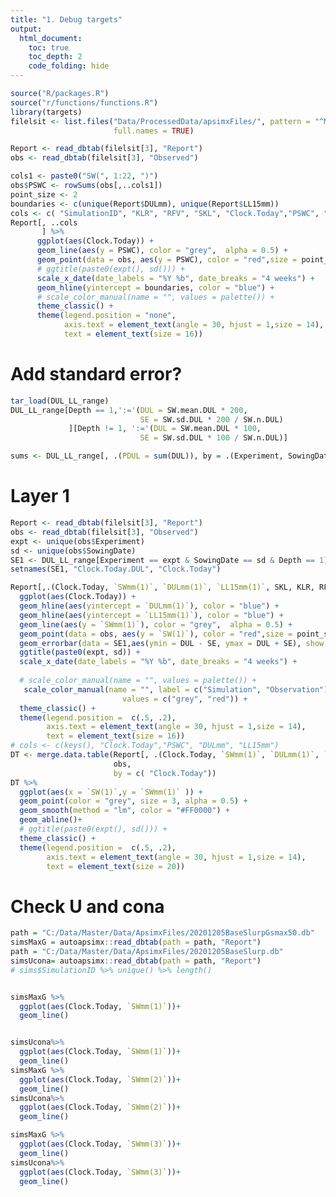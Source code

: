 ```yaml
---
title: "1. Debug targets"
output: 
  html_document:
    toc: true
    toc_depth: 2 
    code_folding: hide
---
```


```r
source("R/packages.R")
source("r/functions/functions.R")
library(targets)
filelsit <- list.files("Data/ProcessedData/apsimxFiles/", pattern = "^Modified.+.db",
                       full.names = TRUE)
```


```r

Report <- read_dbtab(filelsit[3], "Report")
obs <- read_dbtab(filelsit[3], "Observed")

```

```r
cols1 <- paste0("SW(", 1:22, ")")
obs$PSWC <- rowSums(obs[,..cols1])
point_size <- 2
boundaries <- c(unique(Report$DULmm), unique(Report$LL15mm))
cols <- c( "SimulationID", "KLR", "RFV", "SKL", "Clock.Today","PSWC", "DULmm", "LL15mm")
Report[, ..cols
       ] %>% 
      ggplot(aes(Clock.Today)) +
      geom_line(aes(y = PSWC), color = "grey",  alpha = 0.5) +
      geom_point(data = obs, aes(y = PSWC), color = "red",size = point_size) +
      # ggtitle(paste0(expt(), sd())) +
      scale_x_date(date_labels = "%Y %b", date_breaks = "4 weeks") +
      geom_hline(yintercept = boundaries, color = "blue") + 
      # scale_color_manual(name = "", values = palette()) +
      theme_classic() +
      theme(legend.position = "none",
            axis.text = element_text(angle = 30, hjust = 1,size = 14),
            text = element_text(size = 16))
```
# Add standard error? 
```r
tar_load(DUL_LL_range)
DUL_LL_range[Depth == 1,':='(DUL = SW.mean.DUL * 200,
                             SE = SW.sd.DUL * 200 / SW.n.DUL)
             ][Depth != 1, ':='(DUL = SW.mean.DUL * 100,
                             SE = SW.sd.DUL * 100 / SW.n.DUL)]

sums <- DUL_LL_range[, .(PDUL = sum(DUL)), by = .(Experiment, SowingDate)]

```

# Layer 1
```r
Report <- read_dbtab(filelsit[3], "Report")
obs <- read_dbtab(filelsit[3], "Observed")
expt <- unique(obs$Experiment)
sd <- unique(obs$SowingDate)
SE1 <- DUL_LL_range[Experiment == expt & SowingDate == sd & Depth == 1]
setnames(SE1, "Clock.Today.DUL", "Clock.Today")

Report[,.(Clock.Today, `SWmm(1)`, `DULmm(1)`, `LL15mm(1)`, SKL, KLR, RFV)] %>% 
  ggplot(aes(Clock.Today)) +
  geom_hline(aes(yintercept = `DULmm(1)`), color = "blue") +
  geom_hline(aes(yintercept = `LL15mm(1)`), color = "blue") +
  geom_line(aes(y = `SWmm(1)`), color = "grey",  alpha = 0.5) +
  geom_point(data = obs, aes(y = `SW(1)`), color = "red",size = point_size) +
  geom_errorbar(data = SE1,aes(ymin = DUL - SE, ymax = DUL + SE), show.legend = TRUE, width = 8) + 
  ggtitle(paste0(expt, sd)) +
  scale_x_date(date_labels = "%Y %b", date_breaks = "4 weeks") +
  
  # scale_color_manual(name = "", values = palette()) +
   scale_color_manual(name = "", label = c("Simulation", "Observation"), 
                         values = c("grey", "red")) +
  theme_classic() +
  theme(legend.position =  c(.5, .2),
        axis.text = element_text(angle = 30, hjust = 1,size = 14),
        text = element_text(size = 16))
# cols <- c(keys(), "Clock.Today","PSWC", "DULmm", "LL15mm")
DT <- merge.data.table(Report[, .(Clock.Today, `SWmm(1)`, `DULmm(1)`, `LL15mm(1)`, SKL, KLR, RFV)], 
                       obs,
                       by = c( "Clock.Today"))
DT %>% 
  ggplot(aes(x = `SW(1)`,y = `SWmm(1)` )) +
  geom_point(color = "grey", size = 3, alpha = 0.5) +
  geom_smooth(method = "lm", color = "#FF0000") + 
  geom_abline()+
  # ggtitle(paste0(expt(), sd())) +
  theme_classic() +
  theme(legend.position =  c(.5, .2),
        axis.text = element_text(angle = 30, hjust = 1,size = 14),
        text = element_text(size = 20)) 
```

# Check U and cona

```r
path = "C:/Data/Master/Data/ApsimxFiles/20201205BaseSlurpGsmax50.db"
simsMaxG = autoapsimx::read_dbtab(path = path, "Report")
path = "C:/Data/Master/Data/ApsimxFiles/20201205BaseSlurp.db"
simsUcona= autoapsimx::read_dbtab(path = path, "Report")
# sims$SimulationID %>% unique() %>% length()



```
```r

simsMaxG %>% 
  ggplot(aes(Clock.Today, `SWmm(1)`))+
  geom_line()


simsUcona%>% 
  ggplot(aes(Clock.Today, `SWmm(1)`))+
  geom_line()
simsMaxG %>% 
  ggplot(aes(Clock.Today, `SWmm(2)`))+
  geom_line()
simsUcona%>% 
  ggplot(aes(Clock.Today, `SWmm(2)`))+
  geom_line()

simsMaxG %>% 
  ggplot(aes(Clock.Today, `SWmm(3)`))+
  geom_line()
simsUcona%>% 
  ggplot(aes(Clock.Today, `SWmm(3)`))+
  geom_line()
```

